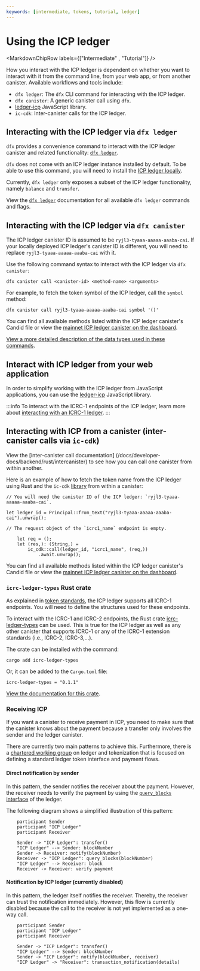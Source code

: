 ```yaml
---
keywords: [intermediate, tokens, tutorial, ledger]
---
```



# Using the ICP ledger

<MarkdownChipRow labels={["Intermediate" , "Tutorial"]} />

How you interact with the ICP ledger is dependent on whether you want to interact with it from the command line, from your web app, or from another canister. Available workflows and tools include:

- `dfx ledger`: The `dfx` CLI command for interacting with the ICP ledger.
- `dfx canister`: A generic canister call using `dfx`.
- [ledger-icp](https://github.com/dfinity/ic-js/tree/main/packages/ledger-icp) JavaScript library.
- `ic-cdk`: Inter-canister calls for the ICP ledger.

## Interacting with the ICP ledger via `dfx ledger`

`dfx` provides a convenience command to interact with the ICP ledger canister and related functionality: [`dfx ledger`](/docs/current/developer-docs/developer-tools/cli-tools/cli-reference/dfx-ledger).

`dfx` does not come with an ICP ledger instance installed by default. To be able to use this command, you will need to install the [ICP ledger locally](/docs/developer-docs/defi/tokens/ledger/setup/icp_ledger_setup.mdx).

Currently, `dfx ledger` only exposes a subset of the ICP ledger functionality, namely `balance` and `transfer`.

View the [`dfx ledger`](/docs/current/developer-docs/developer-tools/cli-tools/cli-reference/dfx-ledger) documentation for all available `dfx ledger` commands and flags.

## Interacting with the ICP ledger via `dfx canister`

The ICP ledger canister ID is assumed to be `ryjl3-tyaaa-aaaaa-aaaba-cai`. If your locally deployed ICP ledger's canister ID is different, you will need to replace `ryjl3-tyaaa-aaaaa-aaaba-cai` with it.

Use the following command syntax to interact with the ICP ledger via `dfx canister`:

```
dfx canister call <canister-id> <method-name> <arguments>
```

For example, to fetch the token symbol of the ICP ledger, call the `symbol` method:

```
dfx canister call ryjl3-tyaaa-aaaaa-aaaba-cai symbol '()'
```

You can find all available methods listed within the ICP ledger canister's Candid file or view the [mainnet ICP ledger canister on the dashboard](https://dashboard.internetcomputer.org/canister/ryjl3-tyaaa-aaaaa-aaaba-cai).

[View a more detailed description of the data types used in these commands](/docs/current/references/ledger#_getting_ledger_blocks).

## Interact with ICP ledger from your web application

In order to simplify working with the ICP ledger from JavaScript applications, you can use the [ledger-icp](https://github.com/dfinity/ic-js/tree/main/packages/ledger-icp) JavaScript library.

:::info
To interact with the ICRC-1 endpoints of the ICP ledger, learn more about [interacting with an ICRC-1 ledger](/docs/current/developer-docs/defi/tokens/indexes).
:::

## Interacting with ICP from a canister (inter-canister calls via `ic-cdk`)

View the [inter-canister call documentation] (/docs/developer-docs/backend/rust/intercanister) to see how you can call one canister from within another.

Here is an example of how to fetch the token name from the ICP ledger using Rust and the `ic-cdk` [library](https://github.com/dfinity/cdk-rs) from within a canister:

```
// You will need the canister ID of the ICP ledger: `ryjl3-tyaaa-aaaaa-aaaba-cai`.

let ledger_id = Principal::from_text("ryjl3-tyaaa-aaaaa-aaaba-cai").unwrap();

// The request object of the `icrc1_name` endpoint is empty.

    let req = ();
    let (res,): (String,) =
        ic_cdk::call(ledger_id, "icrc1_name", (req,))
            .await.unwrap();
```

You can find all available methods listed within the ICP ledger canister's Candid file or view the [mainnet ICP ledger canister on the dashboard](https://dashboard.internetcomputer.org/canister/ryjl3-tyaaa-aaaaa-aaaba-cai).

### `icrc-ledger-types` Rust crate

As explained in [token standards](/docs/current/developer-docs/defi/tokens/token-standards), the ICP ledger supports all ICRC-1 endpoints. You will need to define the structures used for these endpoints.

To interact with the ICRC-1 and ICRC-2 endpoints, the Rust crate [icrc-ledger-types](https://crates.io/crates/icrc-ledger-types) can be used.
This is true for the ICP ledger as well as any other canister that supports ICRC-1 or any of the ICRC-1 extension standards (i.e., ICRC-2, ICRC-3,...).

The crate can be installed with the command:

```
cargo add icrc-ledger-types
```

Or, it can be added to the `Cargo.toml` file:

```
icrc-ledger-types = "0.1.1"
```

[View the documentation for this crate](https://docs.rs/icrc-ledger-types/0.1.1/icrc_ledger_types/).

### Receiving ICP

If you want a canister to receive payment in ICP, you need to make sure that the canister knows about the payment because a transfer only involves the sender and the ledger canister.

There are currently two main patterns to achieve this. Furthermore, there is a [chartered working group](https://forum.dfinity.org/t/announcing-technical-working-groups/11781) on ledger and tokenization that is focused on defining a standard ledger token interface and payment flows.

#### Direct notification by sender

In this pattern, the sender notifies the receiver about the payment. However, the receiver needs to verify the payment by using the [`query_blocks` interface](/docs/current/references/ledger#_getting_ledger_blocks) of the ledger.

The following diagram shows a simplified illustration of this pattern:

```plantuml
    participant Sender
    participant "ICP Ledger"
    participant Receiver

    Sender -> "ICP Ledger": transfer()
    "ICP Ledger" --> Sender: blockNumber
    Sender -> Receiver: notify(blockNumber)
    Receiver -> "ICP Ledger": query_blocks(blockNumber)
    "ICP Ledger" --> Receiver: block
    Receiver -> Receiver: verify payment
```

#### Notification by ICP ledger (currently disabled)

In this pattern, the ledger itself notifies the receiver. Thereby, the receiver can trust the notification immediately. However, this flow is currently disabled because the call to the receiver is not yet implemented as a one-way call.

```plantuml
    participant Sender
    participant "ICP Ledger"
    participant Receiver

    Sender -> "ICP Ledger": transfer()
    "ICP Ledger" --> Sender: blockNumber
    Sender -> "ICP Ledger": notify(blockNumber, receiver)
    "ICP Ledger" -> "Receiver": transaction_notification(details)
```